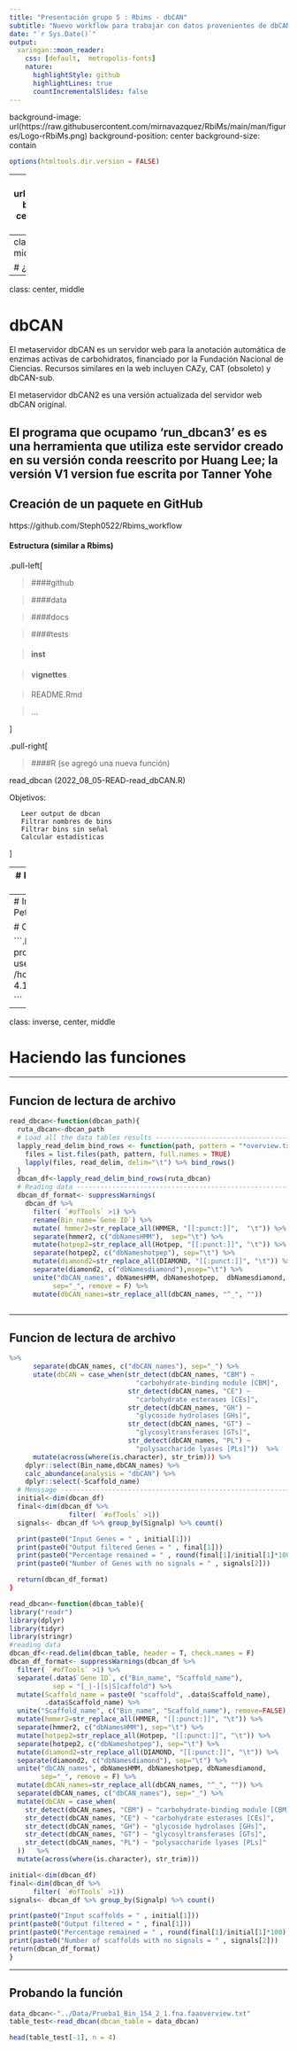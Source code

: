 ```yaml
---
title: "Presentación grupo 5 : Rbims - dbCAN"
subtitle: "Nuevo workflow para trabajar con datos provenientes de dbCAN"
date: "`r Sys.Date()`"
output:
  xaringan::moon_reader:
    css: [default,  metropolis-fonts]
    nature:
      highlightStyle: github
      highlightLines: true
      countIncrementalSlides: false
---
```


background-image: url(https://raw.githubusercontent.com/mirnavazquez/RbiMs/main/man/figures/Logo-rRbiMs.png)
background-position: center
background-size: contain

```r
options(htmltools.dir.version = FALSE)
```


---
background-image: url(../Images/imagen.png)
background-position: center
background-size: contain

---
class: inverse, center, middle

# ¿Qué es dbCAN?


---
class: center, middle

# dbCAN
El metaservidor dbCAN es un servidor web para la anotación automática de enzimas activas de carbohidratos, financiado por la Fundación Nacional de Ciencias. Recursos similares en la web incluyen CAZy, CAT (obsoleto) y dbCAN-sub. 

El metaservidor dbCAN2 es una versión actualizada del servidor web dbCAN original.

El programa que ocupamo 'run_dbcan3' es es una herramienta que utiliza este servidor creado en su versión conda reescrito por Huang Lee; la versión V1 version fue escrita por  Tanner Yohe
---
## Creación de un paquete en GitHub 

https://github.com/Steph0522/Rbims_workflow  

####  Estructura (similar a Rbims)

.pull-left[

> ####github

> ####data

> ####docs

> ####tests

> #### inst

> #### vignettes

> README.Rmd

> ...


]

.pull-right[

> ####R (se agregó una nueva función)

  read_dbcan (2022_08_05-READ-read_dbCAN.R)
    
   Objetivos:
   
       Leer output de dbcan
       Filtrar nombres de bins
       Filtrar bins sin señal
       Calcular estadísticas
]



---
# Instalación de dbCAN y base de datos

Instala  **run_dbcan3** de [Github](https://github.com/linnabrown/run_dbcan):

```.sh
conda create -n run_dbcan python=3.8 dbcan -c conda-forge -c bioconda
conda activate run_dbcan 
```

La base de datos:  
```.sh
test -d db || mkdir db
cd db \
    && wget http://bcb.unl.edu/dbCAN2/download/CAZyDB.09242021.fa && diamond makedb --in CAZyDB.09242021.fa -d CAZy \
    && wget https://bcb.unl.edu/dbCAN2/download/Databases/V10/dbCAN-HMMdb-V10.txt && mv dbCAN-HMMdb-V10.txt dbCAN.txt && hmmpress dbCAN.txt \
    && wget http://bcb.unl.edu/dbCAN2/download/Databases/tcdb.fa && diamond makedb --in tcdb.fa -d tcdb \
    && wget http://bcb.unl.edu/dbCAN2/download/Databases/tf-1.hmm && hmmpress tf-1.hmm \
    && wget http://bcb.unl.edu/dbCAN2/download/Databases/tf-2.hmm && hmmpress tf-2.hmm \
    && wget http://bcb.unl.edu/dbCAN2/download/Databases/stp.hmm && hmmpress stp.hmm \
    && cd ../ && wget http://bcb.unl.edu/dbCAN2/download/Samples/EscheriaColiK12MG1655.fna \
    && wget http://bcb.unl.edu/dbCAN2/download/Samples/EscheriaColiK12MG1655.faa \
    && wget http://bcb.unl.edu/dbCAN2/download/Samples/EscheriaColiK12MG1655.gff
```

---
# Instalación de SignalP (Signalp Petitide prediction)
```.bash
mkdir -p run_dbcan/tools && run_dbcan/tools/
tar -xvf signalp-4.1g.Linux.tar.gz && cd signalp-4.1
```

# Corriendo dbcan

```.bash
run_dbcan mibin.fna prok --out_dir output_mibin --use_signalP=TRUE -sp /home/user/Downloads/signalp-4.1/signalp 

```
---
class: inverse, center, middle

# Haciendo las funciones

---

## Funcion de lectura de archivo
```r
read_dbcan<-function(dbcan_path){
  ruta_dbcan<-dbcan_path
  # Load all the data tables results ---------------------------------------####
  lapply_read_delim_bind_rows <- function(path, pattern = "*overview.txt"){
    files = list.files(path, pattern, full.names = TRUE)
    lapply(files, read_delim, delim="\t") %>% bind_rows()
  }
  dbcan_df<-lapply_read_delim_bind_rows(ruta_dbcan)
  # Reading data ----------------------------------------------------------####
  dbcan_df_format<- suppressWarnings(
    dbcan_df %>%
      filter( `#ofTools` >1) %>%
      rename(Bin_name=`Gene ID`) %>%
      mutate( hmmer2=str_replace_all(HMMER, "[[:punct:]]",  "\t")) %>%
      separate(hmmer2, c("dbNamesHMM"),  sep="\t") %>%
      mutate(hotpep2=str_replace_all(Hotpep, "[[:punct:]]", "\t")) %>%
      separate(hotpep2, c("dbNameshotpep"), sep="\t") %>%
      mutate(diamond2=str_replace_all(DIAMOND, "[[:punct:]]", "\t")) %>%
      separate(diamond2, c("dbNamesdiamond"),msep="\t") %>%
      unite("dbCAN_names", dbNamesHMM, dbNameshotpep,  dbNamesdiamond, 
           sep="_", remove = F) %>%  
      mutate(dbCAN_names=str_replace_all(dbCAN_names, "^_", "")) 



```
---

## Funcion de lectura de archivo

```r
%>%
      separate(dbCAN_names, c("dbCAN_names"), sep="_") %>%
      utate(dbCAN = case_when(str_detect(dbCAN_names, "CBM") ~ 
                                "carbohydrate-binding module [CBM]",
                              str_detect(dbCAN_names, "CE") ~ 
                                "carbohydrate esterases [CEs]",
                              str_detect(dbCAN_names, "GH") ~ 
                                "glycoside hydrolases [GHs]",
                              str_detect(dbCAN_names, "GT") ~ 
                                "glycosyltransferases [GTs]",
                              str_detect(dbCAN_names, "PL") ~ 
                                "polysaccharide lyases [PLs]"))  %>%
      mutate(across(where(is.character), str_trim))) %>%
    dplyr::select(Bin_name,dbCAN_names) %>%
    calc_abundance(analysis = "dbCAN") %>% 
    dplyr::select(-Scaffold_name)
  # Menssage --------------------------------------------------------------####
  initial<-dim(dbcan_df)
  final<-dim(dbcan_df %>%
               filter( `#ofTools` >1))
  signals<- dbcan_df %>% group_by(Signalp) %>% count()

  print(paste0("Input Genes = " , initial[1]))
  print(paste0("Output filtered Genes = " , final[1]))
  print(paste0("Percentage remained = " , round(final[1]/initial[1]*100), "%"))
  print(paste0("Number of Genes with no signals = " , signals[2]))

  return(dbcan_df_format)
}
```

```r
read_dbcan<-function(dbcan_table){
library("readr")
library(dplyr)
library(tidyr)
library(stringr)
#reading data
dbcan_df<-read.delim(dbcan_table, header = T, check.names = F)
dbcan_df_format<- suppressWarnings(dbcan_df %>%
  filter( `#ofTools` >1) %>%
  separate(.data$`Gene ID`, c("Bin_name", "Scaffold_name"),
           sep = "[_|-][s|S]caffold") %>%
  mutate(Scaffold_name = paste0( "scaffold", .data$Scaffold_name),
         .data$Scaffold_name) %>%
  unite("Scaffold_name", c("Bin_name", "Scaffold_name"), remove=FALSE) %>%
  mutate(hmmer2=str_replace_all(HMMER, "[[:punct:]]", "\t")) %>%
  separate(hmmer2, c("dbNamesHMM"), sep="\t") %>%
  mutate(hotpep2=str_replace_all(Hotpep, "[[:punct:]]", "\t")) %>%
  separate(hotpep2, c("dbNameshotpep"), sep="\t") %>%
  mutate(diamond2=str_replace_all(DIAMOND, "[[:punct:]]", "\t")) %>%
  separate(diamond2, c("dbNamesdiamond"), sep="\t") %>%
  unite("dbCAN_names", dbNamesHMM, dbNameshotpep, dbNamesdiamond,
        sep="_", remove = F) %>%
  mutate(dbCAN_names=str_replace_all(dbCAN_names, "^_", "")) %>%
  separate(dbCAN_names, c("dbCAN_names"), sep="_") %>%
  mutate(dbCAN = case_when(
    str_detect(dbCAN_names, "CBM") ~ "carbohydrate-binding module [CBM]",
    str_detect(dbCAN_names, "CE") ~ "carbohydrate esterases [CEs]",
    str_detect(dbCAN_names, "GH") ~ "glycoside hydrolases [GHs]",
    str_detect(dbCAN_names, "GT") ~ "glycosyltransferases [GTs]",
    str_detect(dbCAN_names, "PL") ~ "polysaccharide lyases [PLs]"
  ))   %>%
  mutate(across(where(is.character), str_trim)))

initial<-dim(dbcan_df)
final<-dim(dbcan_df %>%
      filter( `#ofTools` >1))
signals<- dbcan_df %>% group_by(Signalp) %>% count()

print(paste0("Input scaffolds = " , initial[1]))
print(paste0("Output filtered = " , final[1]))
print(paste0("Percentage remained = " , round(final[1]/initial[1]*100), "%"))
print(paste0("Number of scaffolds with no signals = " , signals[2]))
return(dbcan_df_format)
}

```
---
## Probando la función

```r
data_dbcan<-"../Data/Prueba1_Bin_154_2_1.fna.faaoverview.txt"
table_test<-read_dbcan(dbcan_table = data_dbcan)

head(table_test[-1], n = 4)

```


